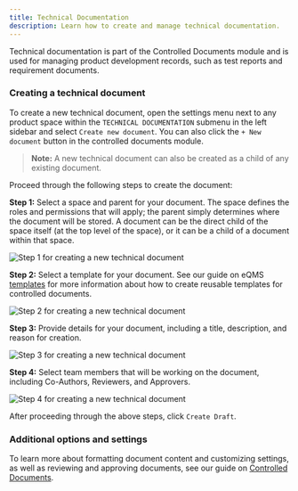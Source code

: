 ```yaml
---
title: Technical Documentation
description: Learn how to create and manage technical documentation.
---
```



Technical documentation is part of the Controlled Documents module and is used for managing product development records, such as test reports and requirement documents.

### Creating a technical document

To create a new technical document, open the settings menu next to any product space within the `TECHNICAL DOCUMENTATION` submenu in the left sidebar and select `Create new document`. You can also click the `+ New document` button in the controlled documents module. 

> **Note:** A new technical document can also be created as a child of any existing document.

Proceed through the following steps to create the document:

**Step 1:** Select a space and parent for your document. The space defines the roles and permissions that will apply; the parent simply determines where the document will be stored. A document can be the direct child of the space itself (at the top level of the space), or it can be a child of a document within that space.

<Image 
src={newTechnicalDoc1} 
alt='Step 1 for creating a new technical document' 
inferSize
quality='max'
/>

**Step 2:** Select a template for your document. See our guide on eQMS [templates](../templates) for more information about how to create reusable templates for controlled documents.

<Image 
src={newTechnicalDoc2} 
alt='Step 2 for creating a new technical document' 
inferSize
quality='max'
/>

**Step 3:** Provide details for your document, including a title, description, and reason for creation.

<Image 
src={newTechnicalDoc3} 
alt='Step 3 for creating a new technical document' 
inferSize
quality='max'
/>

**Step 4:** Select team members that will be working on the document, including Co-Authors, Reviewers, and Approvers.

<Image 
src={newTechnicalDoc4} 
alt='Step 4 for creating a new technical document' 
inferSize
quality='max'
/>

After proceeding through the above steps, click `Create Draft`.

### Additional options and settings

To learn more about formatting document content and customizing settings, as well as reviewing and approving documents, see our guide on [Controlled Documents](../controlled-documents).